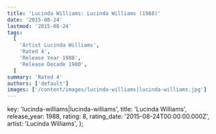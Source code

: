 ```yaml
---
title: 'Lucinda Williams: Lucinda Williams (1988)'
date: '2015-08-24'
lastmod: '2015-08-24'
tags:
  [
    'Artist Lucinda Williams',
    'Rated 4',
    'Release Year 1988',
    'Release Decade 1980',
  ]
summary: 'Rated 4'
authors: ['default']
images: ['/content/images/lucinda-williams|lucinda-williams.jpg']
---
```


  key: 'lucinda-williams|lucinda-williams',
  title: 'Lucinda Williams',
  release_year: 1988,
  rating: 8,
  rating_date: '2015-08-24T00:00:00.000Z',
  artist: 'Lucinda Williams',
};

<MusicRating data={data} />
